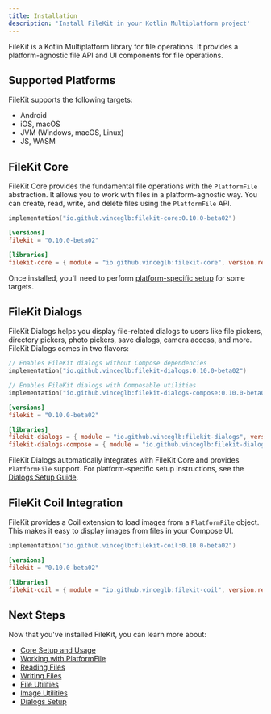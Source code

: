 ```yaml
---
title: Installation
description: 'Install FileKit in your Kotlin Multiplatform project'
---
```


FileKit is a Kotlin Multiplatform library for file operations. It provides a platform-agnostic file API and UI components for file operations.

## Supported Platforms

FileKit supports the following targets:
- Android
- iOS, macOS
- JVM (Windows, macOS, Linux)
- JS, WASM

## FileKit Core

FileKit Core provides the fundamental file operations with the `PlatformFile` abstraction. It allows you to work with files in a platform-agnostic way. You can create, read, write, and delete files using the `PlatformFile` API.

<CodeGroup>

```kotlin build.gradle.kts
implementation("io.github.vinceglb:filekit-core:0.10.0-beta02")
```

```toml libs.versions.toml
[versions]
filekit = "0.10.0-beta02"

[libraries]
filekit-core = { module = "io.github.vinceglb:filekit-core", version.ref = "filekit" }
```

</CodeGroup>

Once installed, you'll need to perform [platform-specific setup](/core/setup) for some targets.


## FileKit Dialogs

FileKit Dialogs helps you display file-related dialogs to users like file pickers, directory pickers, photo pickers, save dialogs, camera access, and more. FileKit Dialogs comes in two flavors:

<CodeGroup>

```kotlin build.gradle.kts
// Enables FileKit dialogs without Compose dependencies
implementation("io.github.vinceglb:filekit-dialogs:0.10.0-beta02")

// Enables FileKit dialogs with Composable utilities
implementation("io.github.vinceglb:filekit-dialogs-compose:0.10.0-beta02")
```

```toml libs.versions.toml
[versions]
filekit = "0.10.0-beta02"

[libraries]
filekit-dialogs = { module = "io.github.vinceglb:filekit-dialogs", version.ref = "filekit" }
filekit-dialogs-compose = { module = "io.github.vinceglb:filekit-dialogs-compose", version.ref = "filekit" }
```

</CodeGroup>

FileKit Dialogs automatically integrates with FileKit Core and provides `PlatformFile` support. For platform-specific setup instructions, see the [Dialogs Setup Guide](/dialogs/setup).

## FileKit Coil Integration

FileKit provides a Coil extension to load images from a `PlatformFile` object. This makes it easy to display images from files in your Compose UI.

<CodeGroup>

```kotlin build.gradle.kts
implementation("io.github.vinceglb:filekit-coil:0.10.0-beta02")
```

```toml libs.versions.toml
[versions]
filekit = "0.10.0-beta02"

[libraries]
filekit-coil = { module = "io.github.vinceglb:filekit-coil", version.ref = "filekit" }
```

</CodeGroup>

## Next Steps

Now that you've installed FileKit, you can learn more about:

- [Core Setup and Usage](/core/setup)
- [Working with PlatformFile](/core/platform-file)
- [Reading Files](/core/read-file)
- [Writing Files](/core/write-file)
- [File Utilities](/core/file-utils)
- [Image Utilities](/core/image-utils)
- [Dialogs Setup](/dialogs/setup)
